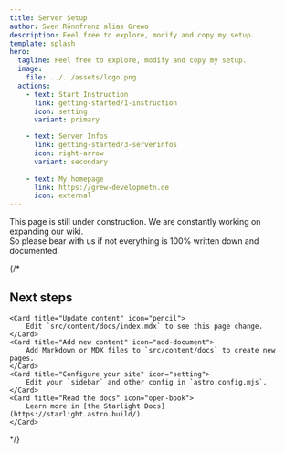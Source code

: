 ```yaml
---
title: Server Setup
author: Sven Rönnfranz alias Grewo
description: Feel free to explore, modify and copy my setup.
template: splash
hero:
  tagline: Feel free to explore, modify and copy my setup.
  image:
    file: ../../assets/logo.png
  actions:
    - text: Start Instruction
      link: getting-started/1-instruction
      icon: setting
      variant: primary

    - text: Server Infos
      link: getting-started/3-serverinfos
      icon: right-arrow
      variant: secondary
      
    - text: My homepage
      link: https://grew-developmetn.de
      icon: external
---
```





<Card title="Information" icon="information">
  This page is still under construction. We are constantly working on expanding our wiki.<br/>
  So please bear with us if not everything is 100% written down and documented.
</Card>

{/*
## Next steps

<CardGrid stagger>

	<Card title="Update content" icon="pencil">
		Edit `src/content/docs/index.mdx` to see this page change.
	</Card>
	<Card title="Add new content" icon="add-document">
		Add Markdown or MDX files to `src/content/docs` to create new pages.
	</Card>
	<Card title="Configure your site" icon="setting">
		Edit your `sidebar` and other config in `astro.config.mjs`.
	</Card>
	<Card title="Read the docs" icon="open-book">
		Learn more in [the Starlight Docs](https://starlight.astro.build/).
	</Card>

</CardGrid>
*/}
